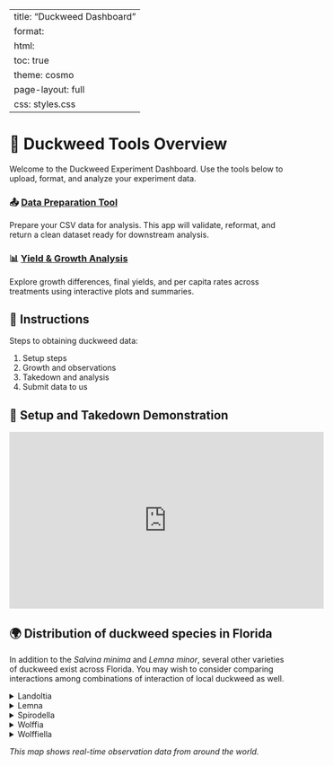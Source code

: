 
---
title: "Duckweed Dashboard"
format:
  html:
    toc: true
    theme: cosmo
    page-layout: full
    css: styles.css
---

# 🧪 Duckweed Tools Overview

Welcome to the Duckweed Experiment Dashboard. Use the tools below to upload, format, and analyze your experiment data.

::: {.grid}
::: {.g-col-6}
### 📤 [Data Preparation Tool](https://01963b35-875f-8799-8fb1-900f2286d231.share.connect.posit.cloud/)

Prepare your CSV data for analysis. This app will validate, reformat, and return a clean dataset ready for downstream analysis.
:::

::: {.g-col-6}
### 📊 [Yield & Growth Analysis](https://01963aff-252d-aa1b-ab66-1e3e81f79b87.share.connect.posit.cloud/)

Explore growth differences, final yields, and per capita rates across treatments using interactive plots and summaries.
:::
:::

## 🧭 Instructions

Steps to obtaining duckweed data:

1. Setup steps
2. Growth and observations
3. Takedown and analysis
4. Submit data to us


## 🦆 Setup and Takedown Demonstration

<iframe width="560" height="315" src="https://www.youtube.com/embed/U0f4n8zRg14?si=VSo5ZNHx4LAdNvid" title="Duckweed Video" frameborder="0" allow="accelerometer; autoplay; clipboard-write; encrypted-media; gyroscope; picture-in-picture; web-share" referrerpolicy="strict-origin-when-cross-origin" allowfullscreen></iframe>

## 🌍 Distribution of duckweed species in Florida

In addition to the _Salvina minima_ and _Lemna minor_, several other varieties of duckweed exist across Florida.  You may wish to consider comparing interactions among combinations of interaction of local duckweed as well. 


::: {.panel}
<details>
  <summary>Landoltia</summary>
  Distribution:   [Landoltia on iNaturalist](https://www.inaturalist.org/taxa/72211-Landoltia)   (Dotted Duckweed)
  
    [https://plant-directory.ifas.ufl.edu/plant-directory/landoltia-punctata](https://plant-directory.ifas.ufl.edu/plant-directory/landoltia-punctata)

    Species: Landoltia punctata

    Origin: Introduced from Australia and Southeast Asia

    Size: Fronds 1–3 mm wide, elliptical shape

    Roots: 2–5 per frond

    Distinctive Features: Lacks red dot on upper frond (unlike Spirodela),  underside has sunken glands, giving a dotted texture

    Habitat: Common in slow-moving waters, ponds, and swamps throughout Florida

    Status: Non-native; likely introduced via aquarium trade 

</details>
:::

::: {.panel}
<details>
<summary>Lemna</summary>
  - Distribution: [Lemna](https://www.inaturalist.org/taxa/54519-Lemna)
  
  - Species in Florida: Lemna minor, Lemna valdiviana, and Lemna perpusilla

  - Size: Fronds up to 6 mm long

  - Roots: Single root per frond

  - Distinctive Features: Flat, oval-shaped fronds. Forms dense mats on water surfaces

  - Habitat: Still or sluggish waters like ponds and ditches

  - Status: Native
plant-directory.ifas.ufl.edu

  
</details>
:::


::: {.panel}
<details>
<summary>Spirodella</summary>

</details>
:::


::: {.panel}
<details>
<summary>Wolffia</summary>

</details>
:::
 
 
::: {.panel}
<details>
<summary>Wolffiella</summary>

</details>
:::

    

_This map shows real-time observation data from around the world._ 